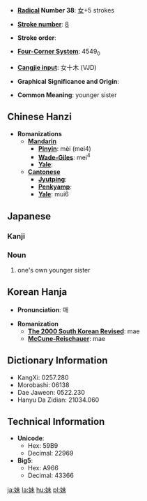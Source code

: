 * '''[[Wiktionary:Chinese radical index| Radical]] Number 38''': [[Wiktionary:Chinese radical index 女|女]]+5 strokes

* '''[[Wiktionary:Chinese total strokes index|Stroke number]]''': [[Wiktionary:Chinese total strokes index 8|8]]

* '''Stroke order''': 

* '''[[Wiktionary:Chinese four corner index|Four-Corner System]]''': 4549<sub>0</sub>

* '''[[Wiktionary:Chinese Cangjie index|Cangjie input]]''': 女十木 (VJD)

* '''Graphical Significance and Origin''': 

* '''Common Meaning''': younger sister

== Chinese Hanzi ==

* '''Romanizations'''
** '''[[Mandarin]]'''
*** '''[[Pinyin]]''': mèi (mei4)
*** '''[[Wade-Giles]]''': mei<sup>4</sup>
*** '''[[Yale]]''': 
** '''[[Cantonese]]'''
*** '''[[Jyutping]]''':
*** '''[[Penkyamp]]''': 
*** '''[[Yale]]''': mui6

== Japanese ==
===Kanji===
{{kanji
|[[まい]] (mai)
|[[いもうと]] (imouto), [[いも]] (imo)}}

===Noun===
{{janoun|[[いもうと]]|[[imōto]]}}
# one's own younger sister

== Korean Hanja ==

* '''Pronunciation''': 매

* '''Romanization'''
** '''[[The 2000 South Korean Revised Romanization|The 2000 South Korean Revised]]''': mae
** '''[[McCune-Reischauer]]''': mae

== Dictionary Information ==

* KangXi: 0257.280
* Morobashi: 06138
* Dae Jaweon: 0522.230
* Hanyu Da Zidian: 21034.060

== Technical Information ==

* '''Unicode''':
** Hex: 59B9
** Decimal: 22969
* '''Big5''':
** Hex: A966
** Decimal: 43366

[[ja:妹]]
[[la:妹]]
[[hu:妹]]
[[pl:妹]]